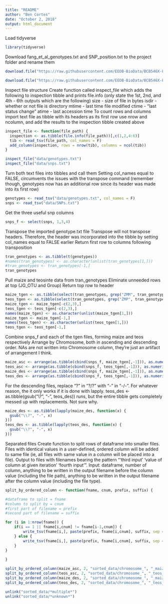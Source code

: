 ```yaml
---
title: "README"
author: "Ben Cortes"
date: "October 2, 2018"
output: html_document
---
```


Load tidyverse

```r
library(tidyverse)
```

Download fang_et_al_genotypes.txt and SNP_position.txt to the project folder and rename them

```r
download.file("https://raw.githubusercontent.com/EEOB-BioData/BCB546X-Fall2018/master/assignments/UNIX_Assignment/fang_et_al_genotypes.txt", destfile = "data/genotypes.txt")

download.file("https://raw.githubusercontent.com/EEOB-BioData/BCB546X-Fall2018/master/assignments/UNIX_Assignment/snp_position.txt", destfile = "data/SNPs.txt")
```

Inspect file structure
  Create function called inspect_file which adds the following to inspection tibble and prints
    file.info (only state the 1st, 2nd, and 4th - 6th outputs which are the following)
      size - size of file in bytes
      isdir - whether or not file is directory
      mtime - last time file modified
      ctime - "last status change"
      atime - last accession time
    To count rows and columns
      import text file as tibble with its headers as its first row
      use nrow and ncolumn, and add the results to the inspection tibble created above
  
```r
inspect_file <- function(file_path) {
  inspection <- as.tibble(file.info(file_path))[,c(1,2,4:6)]
  tib <- read_tsv(file_path, col_names = F)
  add_column(inspection, rows = nrow(tib), columns = ncol(tib))
}

inspect_file("data/genotypes.txt")
inspect_file("data/snps.txt")
```
  
Turn both text files into tibbles and call them
  Setting col_names equal to FALSE, circumvents the issues with the transpose command (remember though, genotypes now has an additional row since its header was made into its first row)

```r
genotypes <- read_tsv("data/genotypes.txt", col_names = F)
snps <- read_tsv("data/SNPs.txt")
```

Get the three useful snp columns

```r
snps_f <- select(snps, 1,3,4)
```

Transpose the imported genotype.txt file
  Transpose will not transpose headers. Therefore, the header was incorporated into the 
    tibble by setting col_names equal to FALSE earlier
  Return first row to columns following transposition
  
```r
tran_genotypes <- as.tibble(t(genotypes))
#names(tran_genotypes) <- as.character(unlist(tran_genotypes[1,]))
#tran_genotypes <- tran_genotypes[-1,]
tran_genotypes
```

Pull maize and teosinte data from tran_genotypes
  Eliminate unneeded rows at top (JG_OTU and Group)
  Return top row to header

```r
maize_tgen <- as.tibble(select(tran_genotypes, grep("ZMM", tran_genotypes)))
teos_tgen <- as.tibble(select(tran_genotypes, grep("ZMP", tran_genotypes)))
maize_tgen <- maize_tgen[-c(2,3),]
teos_tgen <- teos_tgen[-c(2,3),]
names(maize_tgen) <- as.character(unlist(maize_tgen[1,]))
maize_tgen <- maize_tgen[-1,]
names(teos_tgen) <- as.character(unlist(teos_tgen[1,]))
teos_tgen <- teos_tgen[-1,]

```

Combine snps_f and each of the tgen files, forming maize and teos respectively
Arrange by Chromosome, both in ascending and descending order. NAs are not written into Chromosome column, they're just an artifact of arrangement I think.

```r
maize_asc <- arrange(as.tibble(cbind(snps_f, maize_tgen[,-1])), as.numeric(Chromosome), as.numeric(Position))
teos_asc <- arrange(as.tibble(cbind(snps_f, teos_tgen[,-1])), as.numeric(Chromosome), as.numeric(Position))
maize_des <- arrange(as.tibble(cbind(snps_f, maize_tgen[,-1])), as.numeric(Chromosome), desc(as.numeric(Position)))
teos_des <- arrange(as.tibble(cbind(snps_f, teos_tgen[,-1])), as.numeric(Chromosome), desc(as.numeric(Position)))
```

For the descending files, replace "?" in "?/?" with "-" in "-/-". For whatever reason, the it only works if it is done with lapply. teos_des <- as.tibble(gsub("\\?", "-", teos_des)) runs, but the entire tibble gets completely messed up with replacements. Not sure why.

```r
maize_des <- as.tibble(lapply(maize_des, function(x) {
  gsub("\\?", "-", x) 
}))
teos_des <- as.tibble(lapply(teos_des, function(x) {
  gsub("\\?", "-", x) 
}))

```

Separated files
  Create function to split rows of dataframe into smaller files. Files with identical values in a user-defined, ordered column will be added to same file (ie, all files with same value in a column will be placed into a file). Output to files with filenames bearing the pattern "'third input' 'value of column at given iteration' 'fourth input'". Input: dataframe, number of column, anything to be written in the output filename before the column value (including the file path), anything to be written in the output filename after the column value (including the file type).

```r
split_by_ordered_column <- function(fname, cnum, prefix, suffix) {

#dataframe to split = fname
#column to split by = cnum
#first part of filename = prefix
#second part of filename = suffix

for (i in 1:nrow(fname)) {
    if(i == 1 || fname[i,cnum] != fname[i-1,cnum]) {
        write_tsv(fname[i,], paste(prefix, fname[i,cnum], suffix, sep = ""))
    } else {
        write_tsv(fname[i,], paste(prefix, fname[i,cnum], suffix, sep = ""), append = T)
    }
}
  
}

split_by_ordered_column(maize_asc, 2, "sorted_data/chromosome_", "_maize_asc.txt")
split_by_ordered_column(teos_asc, 2, "sorted_data/chromosome_", "_teos_asc.txt")
split_by_ordered_column(maize_des, 2, "sorted_data/chromosome_", "_maize_des.txt")
split_by_ordered_column(teos_des, 2, "sorted_data/chromosome_", "_teos_des.txt")

unlink("sorted_data/*multiple*")
unlink("sorted_data/*unknown*")
```







